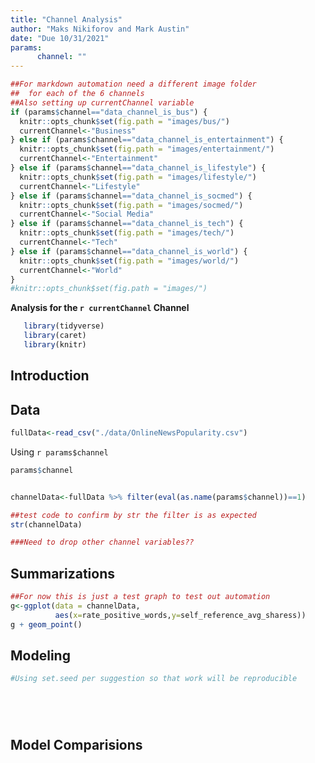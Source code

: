 ```yaml
---
title: "Channel Analysis"
author: "Maks Nikiforov and Mark Austin"
date: "Due 10/31/2021"
params: 
      channel: ""
---
```



```r

##For markdown automation need a different image folder 
##  for each of the 6 channels
##Also setting up currentChannel variable 
if (params$channel=="data_channel_is_bus") {
  knitr::opts_chunk$set(fig.path = "images/bus/")
  currentChannel<-"Business"
} else if (params$channel=="data_channel_is_entertainment") {
  knitr::opts_chunk$set(fig.path = "images/entertainment/")
  currentChannel<-"Entertainment"
} else if (params$channel=="data_channel_is_lifestyle") {
  knitr::opts_chunk$set(fig.path = "images/lifestyle/")
  currentChannel<-"Lifestyle"
} else if (params$channel=="data_channel_is_socmed") {
  knitr::opts_chunk$set(fig.path = "images/socmed/")
  currentChannel<-"Social Media"
} else if (params$channel=="data_channel_is_tech") {
  knitr::opts_chunk$set(fig.path = "images/tech/")
  currentChannel<-"Tech"
} else if (params$channel=="data_channel_is_world") {
  knitr::opts_chunk$set(fig.path = "images/world/")
  currentChannel<-"World"
} 
#knitr::opts_chunk$set(fig.path = "images/")

```


**Analysis for the `r currentChannel` Channel**  


```r
   library(tidyverse)
   library(caret)
   library(knitr)
```

## Introduction  


## Data  


```r


fullData<-read_csv("./data/OnlineNewsPopularity.csv")


```

Using `r params$channel`

```r

params$channel


channelData<-fullData %>% filter(eval(as.name(params$channel))==1) 

##test code to confirm by str the filter is as expected
str(channelData)

###Need to drop other channel variables??

```


## Summarizations  


```r
##For now this is just a test graph to test out automation
g<-ggplot(data = channelData,
          aes(x=rate_positive_words,y=self_reference_avg_sharess))
g + geom_point()

```


## Modeling  

```r

#Using set.seed per suggestion so that work will be reproducible


```


```r

```


```r

```


```r

```


```r

```


## Model Comparisions  



```r

```


```r

```


```r

```


```r

```






